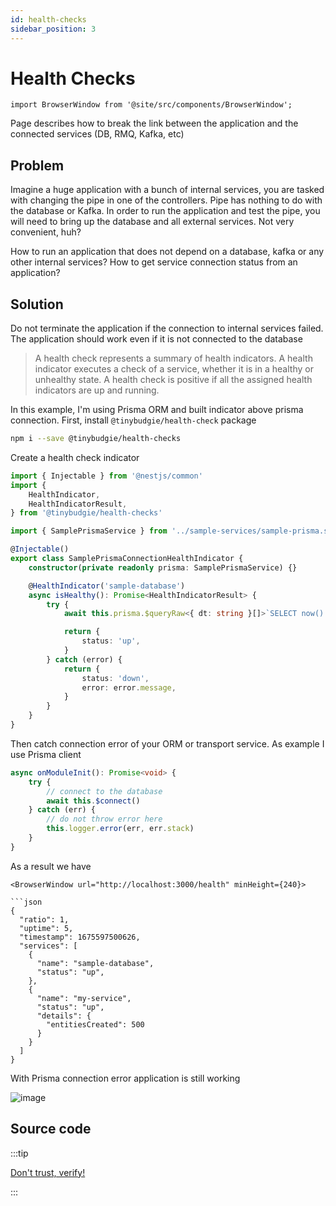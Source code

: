 ```yaml
---
id: health-checks
sidebar_position: 3
---
```


# Health Checks

```mdx-code-block
import BrowserWindow from '@site/src/components/BrowserWindow';
```

Page describes how to break the link between the application and the connected services (DB, RMQ, Kafka, etc)

## Problem

Imagine a huge application with a bunch of internal services, you are tasked with changing the pipe in one of the controllers. Pipe has nothing to do with the database or Kafka. In order to run the application and test the pipe, you will need to bring up the database and all external services. Not very convenient, huh?

How to run an application that does not depend on a database, kafka or any other internal services? How to get service connection status from an application?

## Solution

Do not terminate the application if the connection to internal services failed. The application should work even if it is not connected to the database

> A health check represents a summary of health indicators. A health indicator executes a check of a service, whether it is in a healthy or unhealthy state. A health check is positive if all the assigned health indicators are up and running.

In this example, I'm using Prisma ORM and built indicator above prisma connection. First, install `@tinybudgie/health-check` package

```bash
npm i --save @tinybudgie/health-checks
```

Create a health check indicator

```ts title="libs/sample/src/lib/sample-indicators/sample-prisma-connection.health-indicator.ts"
import { Injectable } from '@nestjs/common'
import {
    HealthIndicator,
    HealthIndicatorResult,
} from '@tinybudgie/health-checks'

import { SamplePrismaService } from '../sample-services/sample-prisma.service'

@Injectable()
export class SamplePrismaConnectionHealthIndicator {
    constructor(private readonly prisma: SamplePrismaService) {}

    @HealthIndicator('sample-database')
    async isHealthy(): Promise<HealthIndicatorResult> {
        try {
            await this.prisma.$queryRaw<{ dt: string }[]>`SELECT now() dt`

            return {
                status: 'up',
            }
        } catch (error) {
            return {
                status: 'down',
                error: error.message,
            }
        }
    }
}
```

Then catch connection error of your ORM or transport service. As example I use Prisma client

```ts title="libs/sample/src/lib/sample-services/sample-prisma.service.ts"
async onModuleInit(): Promise<void> {
    try {
        // connect to the database
        await this.$connect()
    } catch (err) {
        // do not throw error here
        this.logger.error(err, err.stack)
    }
}
```

As a result we have

````mdx-code-block
<BrowserWindow url="http://localhost:3000/health" minHeight={240}>

```json
{
  "ratio": 1,
  "uptime": 5,
  "timestamp": 1675597500626,
  "services": [
    {
      "name": "sample-database",
      "status": "up",
    },
    {
      "name": "my-service",
      "status": "up",
      "details": {
        "entitiesCreated": 500
      }
    }
  ]
}
````

</BrowserWindow>

With Prisma connection error application is still working

![image](./img/hc-log.png)

## Source code

:::tip

[Don't trust, verify!](https://github.com/temarusanov/nx/tree/main/libs/external/health-checks)

:::
